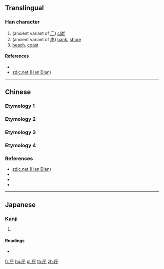 ==Translingual==

===Han character===
{{Han char|rn=27|rad=厂|as=03|sn=5|four=|canj=MMJ|ids=⿸厂干}}

# (ancient variant of [[厂]]) [[cliff]]
# (ancient variant of [[岸]]) [[bank]], [[shore]]
# [[beach]], [[coast]]

====References====
* {{Han ref|kx=0160.210|dkj=02896|hdz=10068.060|uh=5388|ud=21384}}
* [http://www.zdic.net/zd/zi/ZdicE5Zdic8EZdic88.htm zdic.net (Han Dian)]

----

==Chinese==

===Etymology 1===
{{zh-see|厂|a}}

===Etymology 2===
{{zh-see|岸|a}}

===Etymology 3===
{{zh-see|𠨭|v}}

===Etymology 4===
{{zh-see|斥|v}}

===References===
* [http://www.zdic.net/zd/zi/ZdicE5Zdic8EZdic88.htm zdic.net (Han Dian)]
* {{R:twedu|B00277-001}}
* {{R:twedu|C00905-004}}
* {{R:twedu|A01752-008}}

----

==Japanese==

===Kanji===
{{ja-kanji|grade=|rs=厂03}}

# {{defn|lang=ja|sort=厂03}}

====Readings====
* {{ja-readings|on=[[かん]] (kan)|kun=[[がんだれ]] (gandare)}}

[[fr:厈]]
[[hu:厈]]
[[pl:厈]]
[[th:厈]]
[[zh:厈]]
